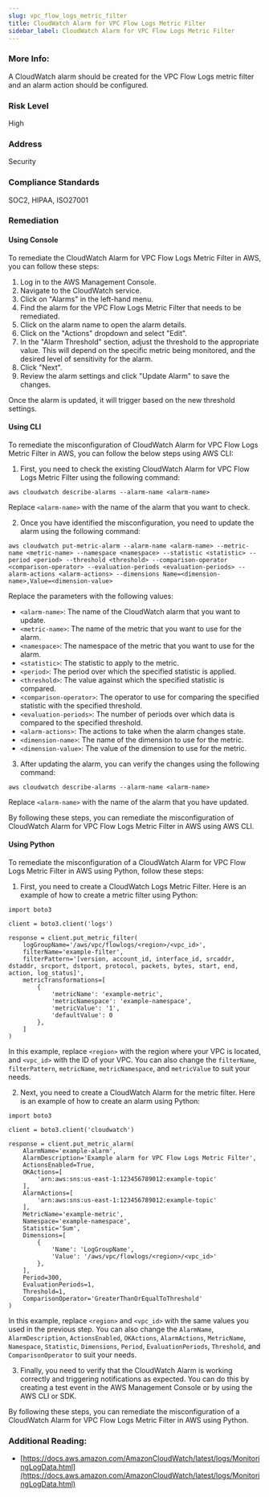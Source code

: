 ```yaml
---
slug: vpc_flow_logs_metric_filter
title: CloudWatch Alarm for VPC Flow Logs Metric Filter
sidebar_label: CloudWatch Alarm for VPC Flow Logs Metric Filter
---
```


### More Info:

A CloudWatch alarm should be created for the VPC Flow Logs metric filter and an alarm action should be configured.

### Risk Level

High

### Address

Security

### Compliance Standards

SOC2, HIPAA, ISO27001

### Remediation

#### Using Console

To remediate the CloudWatch Alarm for VPC Flow Logs Metric Filter in AWS, you can follow these steps:

1. Log in to the AWS Management Console.
2. Navigate to the CloudWatch service.
3. Click on "Alarms" in the left-hand menu.
4. Find the alarm for the VPC Flow Logs Metric Filter that needs to be remediated.
5. Click on the alarm name to open the alarm details.
6. Click on the "Actions" dropdown and select "Edit".
7. In the "Alarm Threshold" section, adjust the threshold to the appropriate value. This will depend on the specific metric being monitored, and the desired level of sensitivity for the alarm.
8. Click "Next".
9. Review the alarm settings and click "Update Alarm" to save the changes.

Once the alarm is updated, it will trigger based on the new threshold settings.

#### Using CLI

To remediate the misconfiguration of CloudWatch Alarm for VPC Flow Logs Metric Filter in AWS, you can follow the below steps using AWS CLI:

1. First, you need to check the existing CloudWatch Alarm for VPC Flow Logs Metric Filter using the following command:

```
aws cloudwatch describe-alarms --alarm-name <alarm-name>
```

Replace `<alarm-name>` with the name of the alarm that you want to check.

2. Once you have identified the misconfiguration, you need to update the alarm using the following command:

```
aws cloudwatch put-metric-alarm --alarm-name <alarm-name> --metric-name <metric-name> --namespace <namespace> --statistic <statistic> --period <period> --threshold <threshold> --comparison-operator <comparison-operator> --evaluation-periods <evaluation-periods> --alarm-actions <alarm-actions> --dimensions Name=<dimension-name>,Value=<dimension-value>
```

Replace the parameters with the following values:

- `<alarm-name>`: The name of the CloudWatch alarm that you want to update.
- `<metric-name>`: The name of the metric that you want to use for the alarm.
- `<namespace>`: The namespace of the metric that you want to use for the alarm.
- `<statistic>`: The statistic to apply to the metric.
- `<period>`: The period over which the specified statistic is applied.
- `<threshold>`: The value against which the specified statistic is compared.
- `<comparison-operator>`: The operator to use for comparing the specified statistic with the specified threshold.
- `<evaluation-periods>`: The number of periods over which data is compared to the specified threshold.
- `<alarm-actions>`: The actions to take when the alarm changes state.
- `<dimension-name>`: The name of the dimension to use for the metric.
- `<dimension-value>`: The value of the dimension to use for the metric.

3. After updating the alarm, you can verify the changes using the following command:

```
aws cloudwatch describe-alarms --alarm-name <alarm-name>
```

Replace `<alarm-name>` with the name of the alarm that you have updated.

By following these steps, you can remediate the misconfiguration of CloudWatch Alarm for VPC Flow Logs Metric Filter in AWS using AWS CLI.

#### Using Python

To remediate the misconfiguration of a CloudWatch Alarm for VPC Flow Logs Metric Filter in AWS using Python, follow these steps:

1. First, you need to create a CloudWatch Logs Metric Filter. Here is an example of how to create a metric filter using Python:

```
import boto3

client = boto3.client('logs')

response = client.put_metric_filter(
    logGroupName='/aws/vpc/flowlogs/<region>/<vpc_id>',
    filterName='example-filter',
    filterPattern='[version, account_id, interface_id, srcaddr, dstaddr, srcport, dstport, protocol, packets, bytes, start, end, action, log_status]',
    metricTransformations=[
        {
            'metricName': 'example-metric',
            'metricNamespace': 'example-namespace',
            'metricValue': '1',
            'defaultValue': 0
        },
    ]
)
```

In this example, replace `<region>` with the region where your VPC is located, and `<vpc_id>` with the ID of your VPC. You can also change the `filterName`, `filterPattern`, `metricName`, `metricNamespace`, and `metricValue` to suit your needs.

2. Next, you need to create a CloudWatch Alarm for the metric filter. Here is an example of how to create an alarm using Python:

```
import boto3

client = boto3.client('cloudwatch')

response = client.put_metric_alarm(
    AlarmName='example-alarm',
    AlarmDescription='Example alarm for VPC Flow Logs Metric Filter',
    ActionsEnabled=True,
    OKActions=[
        'arn:aws:sns:us-east-1:123456789012:example-topic'
    ],
    AlarmActions=[
        'arn:aws:sns:us-east-1:123456789012:example-topic'
    ],
    MetricName='example-metric',
    Namespace='example-namespace',
    Statistic='Sum',
    Dimensions=[
        {
            'Name': 'LogGroupName',
            'Value': '/aws/vpc/flowlogs/<region>/<vpc_id>'
        },
    ],
    Period=300,
    EvaluationPeriods=1,
    Threshold=1,
    ComparisonOperator='GreaterThanOrEqualToThreshold'
)
```

In this example, replace `<region>` and `<vpc_id>` with the same values you used in the previous step. You can also change the `AlarmName`, `AlarmDescription`, `ActionsEnabled`, `OKActions`, `AlarmActions`, `MetricName`, `Namespace`, `Statistic`, `Dimensions`, `Period`, `EvaluationPeriods`, `Threshold`, and `ComparisonOperator` to suit your needs.

3. Finally, you need to verify that the CloudWatch Alarm is working correctly and triggering notifications as expected. You can do this by creating a test event in the AWS Management Console or by using the AWS CLI or SDK.

By following these steps, you can remediate the misconfiguration of a CloudWatch Alarm for VPC Flow Logs Metric Filter in AWS using Python.

### Additional Reading:

- [https://docs.aws.amazon.com/AmazonCloudWatch/latest/logs/MonitoringLogData.html](https://docs.aws.amazon.com/AmazonCloudWatch/latest/logs/MonitoringLogData.html) 

